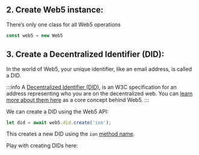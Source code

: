 ## 2. Create Web5 instance:

There’s only one class for all Web5 operations

```js
const web5 = new Web5
```

## 3. Create a Decentralized Identifier (DID):

In the world of Web5, your unique identifier, like an email address, is called a DID.

:::info
A [Decentralized Identifier (DID)](https://www.w3.org/TR/did-core/),
is an W3C specification for an address representing who you are on the decentralized web. You 
can [learn more about them here](/docs/web5/learn/decentralized-identifiers) as 
a core concept behind Web5.
:::

We can create a DID using the Web5 API:

```js
let did = await web5.did.create('ion');
```

This creates a new DID using the `ion` [method name](/docs/glossary#did-method---ion).

Play with creating DIDs here: